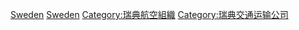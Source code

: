 [[Category:各国航空公司|Sweden]]
[[Category:欧洲航空公司|Sweden]]
[[Category:瑞典航空組織|Category:瑞典航空組織]]
[[Category:瑞典交通运输公司|Category:瑞典交通运输公司]]